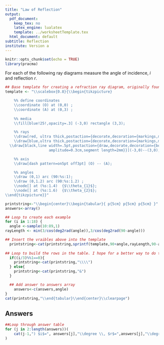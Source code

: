 ```yaml
---
title: "Law of Reflection"
output:
  pdf_document: 
    keep_tex: no
    latex_engine: lualatex
    template: ../worksheetTemplate.tex
  html_document: default
subtitle: Reflection
institute: Version a
---
```


```r
knitr::opts_chunk$set(echo = TRUE)
library(pracma)
```

For each of the following ray diagrams measure the angle of incidence, $i$ and reflection $r$.

```r

## Base template for creating a refraction ray diagram, originally found here: http://texample.net/tikz/examples/refraction/
template <- "\\scalebox{0.8}{\\begin{tikzpicture}

    %% define coordinates
    \\coordinate (O) at (0,0) ;
    \\coordinate (A) at (0,3) ;
    
    %% media
    \\fill[blue!25!,opacity=.3] (-3,0) rectangle (3,3);

    %% rays
    \\draw[red, ultra thick,postaction={decorate,decoration={markings,mark=at position .65 with {\\arrow[scale=1,>=stealth]{<}}}}] (O) -- (%s:%s);
    \\draw[blue,ultra thick,postaction={decorate,decoration={markings,mark=at position .65 with {\\arrow[scale=1,>=stealth]{>}}}}] (O) -- (%s:%s);
  \\draw[black,line width=.5pt,postaction={draw,decorate,decoration={border,angle=-45,
                    amplitude=0.3cm,segment length=2mm}}](-3,0)--(3,0);

    %% axis
    \\draw[dash pattern=on5pt off3pt] (O) -- (A);

    %% angles
    \\draw (0,1) arc (90:%s:1);
    \\draw (0,1.2) arc (90:%s:1.2) ;
    \\node[] at (%s:1.4)  {$\\theta_{1}$};
    \\node[] at (%s:1.6)  {$\\theta_{2}$};
\\end{tikzpicture}}"

printstring<-"\\begin{center}\\begin{tabular}{ p{5cm} p{5cm} p{5cm} }"
answers<-array()

## Loop to create each example
for (i in 1:18) {
  angle <-sample(10:89,1)
rayLength <- min(3/cos(deg2rad(angle)),3/cos(deg2rad(90-angle)))

## Insert the vraibles above into the template
  printstring<-cat(printstring,sprintf(template,90+angle,rayLength,90-angle,rayLength,90+angle,90-angle,mean(c(90,90+angle)),mean(c(90-angle,90))),"\\newline ",i,")\\newline",sep="")
  
## Loop to build the rows in the table. I hope for a better way to do this.
  if((i/3)%%1==0){
    printstring<-cat(printstring,"\\\\")
  } else{
    printstring<-cat(printstring,"&")
  }

  ## Add answer to answers array
    answers<-c(answers,angle)
}
cat(printstring,"\\end{tabular}\\end{center}\\clearpage")
```

## Answers

```r
##Loop through answer table
for (j in 2:length(answers))(
    cat(j-1,") $i$=", answers[j],"\\degree \\, $r$=",answers[j],"\\degree \n",sep="")
)
```